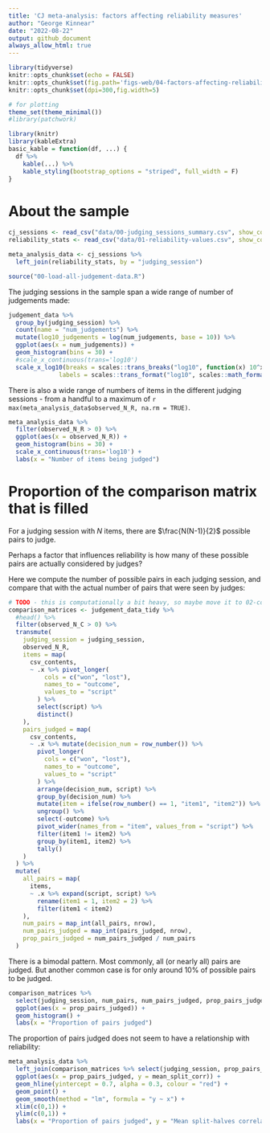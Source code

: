 ```yaml
---
title: 'CJ meta-analysis: factors affecting reliability measures'
author: "George Kinnear"
date: "2022-08-22"
output: github_document
always_allow_html: true
---
```


```r
library(tidyverse)
knitr::opts_chunk$set(echo = FALSE)
knitr::opts_chunk$set(fig.path='figs-web/04-factors-affecting-reliability/')
knitr::opts_chunk$set(dpi=300,fig.width=5)

# for plotting
theme_set(theme_minimal())
#library(patchwork)

library(knitr)
library(kableExtra)
basic_kable = function(df, ...) {
  df %>% 
    kable(...) %>%
    kable_styling(bootstrap_options = "striped", full_width = F)
}
```

# About the sample

```r
cj_sessions <- read_csv("data/00-judging_sessions_summary.csv", show_col_types = FALSE)
reliability_stats <- read_csv("data/01-reliability-values.csv", show_col_types = FALSE)

meta_analysis_data <- cj_sessions %>% 
  left_join(reliability_stats, by = "judging_session")

source("00-load-all-judgement-data.R")
```

The judging sessions in the sample span a wide range of number of judgements made:

```r
judgement_data %>% 
  group_by(judging_session) %>% 
  count(name = "num_judgements") %>% 
  mutate(log10_judgements = log(num_judgements, base = 10)) %>% 
  ggplot(aes(x = num_judgements)) +
  geom_histogram(bins = 30) +
  #scale_x_continuous(trans='log10')
  scale_x_log10(breaks = scales::trans_breaks("log10", function(x) 10^x),
              labels = scales::trans_format("log10", scales::math_format(10^.x)))
```
There is also a wide range of numbers of items in the different judging sessions - from a handful to a maximum of `r max(meta_analysis_data$observed_N_R, na.rm = TRUE)`.

```r
meta_analysis_data %>% 
  filter(observed_N_R > 0) %>% 
  ggplot(aes(x = observed_N_R)) +
  geom_histogram(bins = 30) +
  scale_x_continuous(trans='log10') +
  labs(x = "Number of items being judged")
```

# Proportion of the comparison matrix that is filled

For a judging session with $N$ items, there are $\frac{N(N-1)}{2}$ possible pairs to judge.

Perhaps a factor that influences reliability is how many of these possible pairs are actually considered by judges?

Here we compute the number of possible pairs in each judging session, and compare that with the actual number of pairs that were seen by judges:

```r
# TODO - this is computationally a bit heavy, so maybe move it to 02-computation and cache the results
comparison_matrices <- judgement_data_tidy %>%
  #head() %>%
  filter(observed_N_C > 0) %>% 
  transmute(
    judging_session = judging_session,
    observed_N_R,
    items = map(
      csv_contents,
      ~ .x %>% pivot_longer(
          cols = c("won", "lost"),
          names_to = "outcome",
          values_to = "script"
        ) %>% 
        select(script) %>% 
        distinct()
    ),
    pairs_judged = map(
      csv_contents,
      ~ .x %>% mutate(decision_num = row_number()) %>%
        pivot_longer(
          cols = c("won", "lost"),
          names_to = "outcome",
          values_to = "script"
        ) %>%
        arrange(decision_num, script) %>%
        group_by(decision_num) %>%
        mutate(item = ifelse(row_number() == 1, "item1", "item2")) %>%
        ungroup() %>%
        select(-outcome) %>%
        pivot_wider(names_from = "item", values_from = "script") %>%
        filter(item1 != item2) %>% 
        group_by(item1, item2) %>%
        tally()
    )
  ) %>% 
  mutate(
    all_pairs = map(
      items,
      ~ .x %>% expand(script, script) %>%
        rename(item1 = 1, item2 = 2) %>%
        filter(item1 < item2)
    ), 
    num_pairs = map_int(all_pairs, nrow),
    num_pairs_judged = map_int(pairs_judged, nrow),
    prop_pairs_judged = num_pairs_judged / num_pairs
  )
```

There is a bimodal pattern. Most commonly, all (or nearly all) pairs are judged. But another common case is for only around 10% of possible pairs to be judged.

```r
comparison_matrices %>% 
  select(judging_session, num_pairs, num_pairs_judged, prop_pairs_judged) %>% 
  ggplot(aes(x = prop_pairs_judged)) +
  geom_histogram() +
  labs(x = "Proportion of pairs judged")
```

The proportion of pairs judged does not seem to have a relationship with reliability:

```r
meta_analysis_data %>% 
  left_join(comparison_matrices %>% select(judging_session, prop_pairs_judged), by = "judging_session") %>% 
  ggplot(aes(x = prop_pairs_judged, y = mean_split_corr)) +
  geom_hline(yintercept = 0.7, alpha = 0.3, colour = "red") +
  geom_point() +
  geom_smooth(method = "lm", formula = "y ~ x") +
  xlim(c(0,1)) +
  ylim(c(0,1)) +
  labs(x = "Proportion of pairs judged", y = "Mean split-halves correlation")
```


